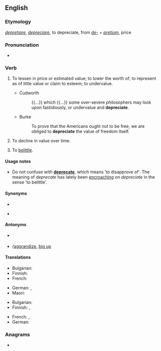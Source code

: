 ==English==

===Etymology===
{{etyl|la|en}} ''[[depretiare]]'', ''[[depreciare]]'', to depreciate, from ''[[de-#Latin|de-]]'' + ''[[pretium]]'', price

===Pronunciation===
* {{a|UK}} {{IPA|/dɪˈpɹiːʃɪeɪt/|lang=en}}

===Verb===
{{en-verb|depreciat}}

# {{lb|en|transitive}} To lessen in price or estimated value; to lower the worth of; to represent as of little value or claim to esteem; to undervalue.
#* {{rfdate}} Cudworth
#*: {{...}} which {{...}} some over-severe philosophers may look upon fastidiously, or undervalue and '''depreciate'''.
#* {{rfdate}} Burke
#*: To prove that the Americans ought not to be free, we are obliged to '''depreciate''' the value of freedom itself.
# {{lb|en|intransitive}} To decline in value over time.
# {{lb|en|transitive}} To [[belittle]].

====Usage notes====
* Do not confuse with '''[[deprecate]]''', which means 'to disapprove of'. The meaning of ''deprecate'' has lately been [[encroach]]ing on ''depreciate'' in the sense 'to belittle'.

====Synonyms====
* {{sense|reduce in value over time}}
* {{sense|belittle}} {{l|en|do down}}

====Antonyms====
* {{sense|reduce in value over time}} {{l|en|appreciate}}
* {{sense|belittle}} {{l|en|aggrandise}}/[[aggrandize]], [[big up]] {{qualifier|slang}}

====Translations====
{{trans-top|To reduce in value over time}}
* Bulgarian: {{t+|bg|обезценявам}}
* Finnish: {{t+|fi|laskea}}
* French: {{t+|fr|déprécier}}
{{trans-mid}}
* German: {{t+|de|abwerten}}, {{t+|de|entwerten}}
* Maori: {{t|mi|whakaheke uara}}
{{trans-bottom}}

{{trans-top|To [[belittle]]}}
* Bulgarian: {{t+|bg|подценявам}}
* Finnish: {{t|fi|vähätellä}}, {{t|fi|väheksyä}}
{{trans-mid}}
* French: {{t+|fr|déprécier}}, {{t+|fr|rabaisser}}
* German: {{t+|de|herabsetzen}}
{{trans-bottom}}

===Anagrams===
* {{anagrams|en|etacepride}}